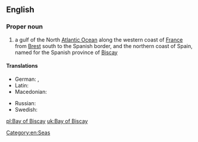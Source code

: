 ==English==
{{wikipedia}}

===Proper noun===
{{en-proper noun|head=[[bay|Bay]] [[of]] [[Biscay]]}}

# a gulf of the North [[Atlantic Ocean]] along the western coast of [[France]] from [[Brest]] south to the Spanish border, and the northern coast of Spain, named for the Spanish province of [[Biscay]]

====Translations====
{{trans-top|gulf}}
* German: {{t|de|Golf von Biskaya|m}}, {{t|de|Biskaya|f}}
* Latin: {{t|la|Mare Cantabricum|n}}
* Macedonian: {{t|mk|Бискајски Залив|tr=Bískajski Záliv|m}}
{{trans-mid}}
* Russian: {{t|ru|Бискайский залив|m|sc=Cyrl|tr=Biskájskij zalív|alt=Биска́йский зали́в}}
* Swedish: {{t|sv|Biscayabukten}}
{{trans-bottom}}

[[Category:en:Seas]]

[[pl:Bay of Biscay]]
[[uk:Bay of Biscay]]
